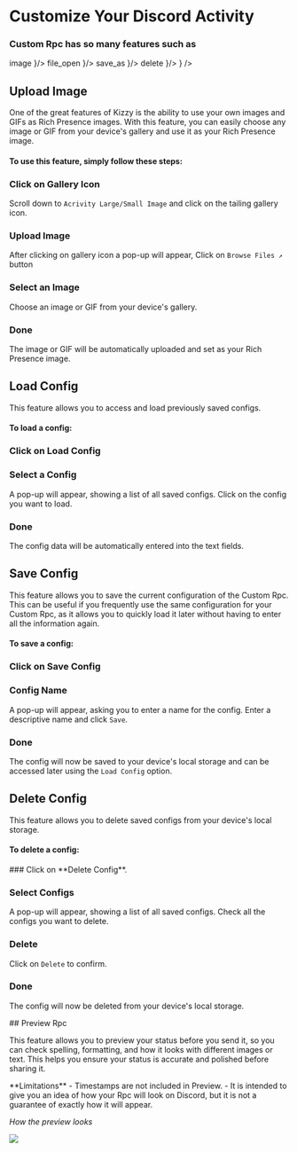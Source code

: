 
# Customize Your Discord Activity

### Custom Rpc has so many features such as
<Cards>
<Card
    title="Upload Image"
    href="#upload-image"
    icon={
      <span class="material-symbols-outlined">
        image
      </span>
    }/>
<Card
    title="Load Config"
    href="#load-config"
    icon={
        <span class="material-symbols-outlined">
          file_open
        </span>
      }/>
<Card
    title="Save Config"
    href="#save-config"
    icon={
        <span class="material-symbols-outlined">
          save_as
        </span>
      }/>
<Card
    title="Delete Config"
    href="#delete-config"
    icon={
        <span class="material-symbols-outlined">
          delete
        </span>
      }/>
<Card
    title="Preview Rpc"
    href="#preview-rpc"
    icon={
      <svg class="gameIcon-1mDo1J desaturate-_Twf3u medium-1vKkpm gameIcon-1siQqm" aria-hidden="false" width="24" height="24" viewBox="0 0 40 40"><g fill="none" fill-rule="evenodd"><path fill="white" fill-opacity=".8" d="M21.226 30v-4.154h-3.755V30h3.755zm-.512-8.62c3.67-1.337 5.718-2.959 5.718-6.145 0-3.272-2.36-5.235-6.088-5.235-2.589 0-4.637.825-6.344 2.048l.484 3.3c1.621-1.251 3.47-2.162 5.49-2.162 1.707 0 2.845.854 2.845 2.305 0 1.593-1.08 2.475-3.812 3.442l-.882.342.342 4.523 2.076-.455.171-1.963z"></path><rect width="38" height="38" x="1" y="1" stroke="white" stroke-opacity="1" stroke-width="2" rx="5"></rect><circle cx="7" cy="7" r="2" fill="white" fill-opacity="1"></circle><circle cx="7" cy="33" r="2" fill="white" fill-opacity="1"></circle><circle cx="33" cy="7" r="2" fill="white" fill-opacity="1"></circle><circle cx="33" cy="33" r="2" fill="white" fill-opacity="1"></circle></g></svg>
    }
/>
</Cards>

## Upload Image

One of the great features of Kizzy is the ability to use your own images and GIFs as Rich Presence images. With this feature, you can easily choose any image or GIF from your device's gallery and use it as your Rich Presence image.

#### To use this feature, simply follow these steps:
<div className="steps-container">

### Click on Gallery Icon
Scroll down to `Acrivity Large/Small Image` and click on the tailing gallery icon.

### Upload Image
After clicking on gallery icon a pop-up will appear, Click on `Browse Files ↗` button

### Select an Image
Choose an image or GIF from your device's gallery.

### Done
The image or GIF will be automatically uploaded and set as your Rich Presence image.

</div>

## Load Config

This feature allows you to access and load previously saved configs.

#### To load a config:

<div className="steps-container">

### Click on **Load Config**

### Select a Config
A pop-up will appear, showing a list of all saved configs. Click on the config you want to load.

### Done
The config data will be automatically entered into the text fields.

</div>


## Save Config
This feature allows you to save the current configuration of the Custom Rpc. This can be useful if you frequently use the same configuration for your Custom Rpc, as it allows you to quickly load it later without having to enter all the information again.

#### To save a config:
<div className="steps-container">

### Click on **Save Config**

### Config Name
 A pop-up will appear, asking you to enter a name for the config. Enter a descriptive name and click `Save`.

### Done
The config will now be saved to your device's local storage and can be accessed later using the `Load Config` option.

</div>

## Delete Config

This feature allows you to delete saved configs from your device's local storage.

#### To delete a config:

<div className="steps-container">
### Click on **Delete Config**.

### Select Configs
A pop-up will appear, showing a list of all saved configs. Check all the configs you want to delete.

### Delete
Click on `Delete` to confirm.

### Done
The config will now be deleted from your device's local storage.

</div>
## Preview Rpc

This feature allows you to preview your status before you send it, so you can check spelling, formatting, and how it looks with different images or text. This helps you ensure your status is accurate and polished before sharing it.

<Callout type="info">
**Limitations**
- Timestamps are not included in Preview.
- It is intended to give you an idea of how your Rpc will look on Discord, but it is not a guarantee of exactly how it will appear. 
</Callout>

*How the preview looks*
<div style={{
    display: "flex",
    justifyContent: 'center',
    alignItems: 'center',
    marginTop: "0.50rem"}}>
      <img
        className='h-[calc(60vh/1.8)] max-h-[700px] lg:h-fit lg:max-h-fit'
        src="/rpc/rpc-preview.png"/>
</div>
